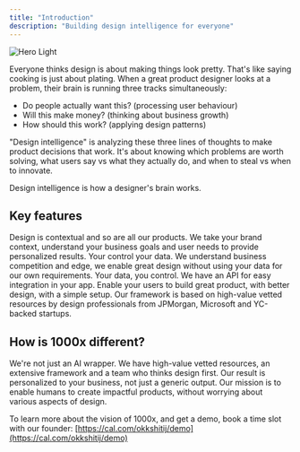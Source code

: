 ```yaml
---
title: "Introduction"
description: "Building design intelligence for everyone"
---
```


<img
  className="block dark:hidden"
  src="/images/hero-light.png"
  alt="Hero Light"
/>

Everyone thinks design is about making things look pretty. That's like saying cooking is just about plating. When a great product designer looks at a problem, their brain is running three tracks simultaneously:

- Do people actually want this? (processing user behaviour)
- Will this make money? (thinking about business growth)
- How should this work? (applying design patterns)

"Design intelligence" is analyzing these three lines of thoughts to make product decisions that work. It's about knowing which problems are worth solving, what users say vs what they actually do, and when to steal vs when to innovate.

<Tip>
  Design intelligence is how a designer's brain works.
</Tip>

## Key features

<CardGroup cols={2}>
  <Card title="Business Intelligence" icon="brain" href="https://mintlify.com/docs/quickstart">
    Design is contextual and so are all our products. We take your brand context, understand your business goals and user needs to provide personalized results.
  </Card>
  <Card title="User Control and Safety" icon="shield" href="https://mintlify.com/docs/development">
    Your control your data. We understand business competition and edge, we enable great design without using your data for our own requirements. Your data, you control.
  </Card>
  <Card title="Simple Integration" icon="plug">
    We have an API for easy integration in your app. Enable your users to build great product, with better design, with a simple setup.
  </Card>
  <Card title="Extensive Framework" icon="lightbulb">
    Our framework is based on high-value vetted resources by design professionals from JPMorgan, Microsoft and YC-backed startups.
  </Card>
</CardGroup>

## How is 1000x different?

We're not just an AI wrapper. We have high-value vetted resources, an extensive framework and a team who thinks design first. Our result is personalized to your business, not just a generic output. Our mission is to enable humans to create impactful products, without worrying about various aspects of design.

To learn more about the vision of 1000x, and get a demo, book a time slot with our founder: [https://cal.com/okkshitij/demo](https://cal.com/okkshitij/demo)
